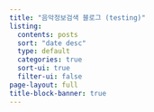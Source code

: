 ```yaml
---
title: "음악정보검색 블로그 (testing)"
listing:
  contents: posts
  sort: "date desc"
  type: default
  categories: true
  sort-ui: true
  filter-ui: false
page-layout: full
title-block-banner: true
---
```

